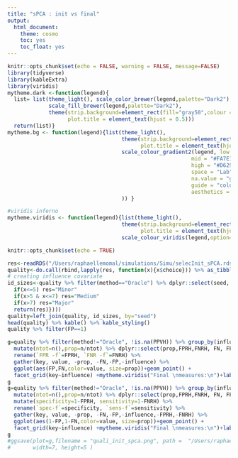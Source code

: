 ```yaml
---
title: "sPCA : init vs final"
output: 
  html_document: 
    theme: cosmo
    toc: yes
    toc_float: yes
---
```


```r
knitr::opts_chunk$set(echo = FALSE, warning = FALSE, message=FALSE)
library(tidyverse)
library(kableExtra)
library(viridis)
mytheme.dark <-function(legend){
  list= list(theme_light(), scale_color_brewer(legend,palette="Dark2"), 
             scale_fill_brewer(legend,palette="Dark2"), 
             theme(strip.background=element_rect(fill="gray50",colour ="gray50"),
                   plot.title = element_text(hjust = 0.5)))
  return(list)}
mytheme.bg <- function(legend){list(theme_light(), 
                                    theme(strip.background=element_rect(fill="gray50",colour ="gray50"),
                                          plot.title = element_text(hjust = 0.5)),
                                    scale_colour_gradient2(legend, low ="#008080",
                                                          mid = "#FA7E1E",
                                                          high = "#D62976",
                                                          space = "Lab",midpoint = 0.5,
                                                          na.value = "grey50",
                                                          guide = "colourbar",
                                                          aesthetics = "colour"
                                    )) }

#viridis inferno
mytheme.viridis <- function(legend){list(theme_light(), 
                                    theme(strip.background=element_rect(fill="gray50",colour ="gray50"),
                                          plot.title = element_text(hjust = 0.5)),
                                    scale_colour_viridis(legend,option="D", end=0.9, begin=0.1)) }

knitr::opts_chunk$set(echo = TRUE)
```


```r
res<-readRDS("/Users/raphaellemomal/simulations/Simu/selecInit_sPCA.rds")
quality<-do.call(rbind,lapply(res, function(x){x$choice})) %>% as_tibble()
# creating influence covariate
id_sizes<-quality %>% filter(method=="Oracle") %>% dplyr::select(seed, sizes) %>% rename(nH=sizes) %>%  mutate( influence=unlist(purrr::map(nH, function(x){
  if(x<=5) res="Minor"
  if(x>5 & x<=7) res="Medium"
  if(x>7) res="Major"
  return(res)})))
quality=left_join(quality, id_sizes, by="seed") 
head(quality) %>% kable() %>% kable_styling()
quality %>% filter(FP==1)
```

```r
g=quality %>% filter(method!="Oracle", !is.na(PPVH)) %>% group_by(influence,  FN, FP) %>%  mutate(n=n()) %>% ungroup() %>% group_by(influence ) %>% 
  mutate(ntot=n(),prop=n/ntot) %>% dplyr::select(prop,FPRH,FNRH, FN, FP, influence) %>% 
  rename(`FPR -f`=FPRH, `FNR -f`=FNRH) %>% 
  gather(key, value, -prop, -FN,-FP,-influence) %>% 
  ggplot(aes(FP,FN,color=value, size=prop))+geom_point() +
  facet_grid(key~influence) +mytheme.viridis("Final \nmeasures:\n")+labs(x="FPR -i", y="FNR -i")+guides(size=FALSE)
g
g=quality %>% filter(method!="Oracle", !is.na(PPVH)) %>% group_by(influence,  FN, FP) %>%  mutate(n=n()) %>% ungroup() %>% group_by(influence ) %>% 
  mutate(ntot=n(),prop=n/ntot) %>% dplyr::select(prop,FPRH,FNRH, FN, FP, influence) %>% 
  mutate(specificity=1-FPRH, sensitivity=1-FNRH) %>% 
  rename(`spec-f`=specificity, `sens-f`=sensitivity) %>% 
  gather(key, value, -prop, -FN,-FP,-influence,-FPRH,-FNRH) %>% 
  ggplot(aes(1-FP,1-FN,color=value, size=prop))+geom_point() +
  facet_grid(key~influence) +mytheme.viridis("Final \nmeasures:\n")+labs(x="specificity",y="sensitivity")#+labs(x="FPR -i", y="FNR -i")+guides(size=FALSE)
g
#ggsave(plot=g,filename = "quali_init_spca.png", path =  "/Users/raphaellemomal/these/R/images",
#       width=7, height=5 )
```


